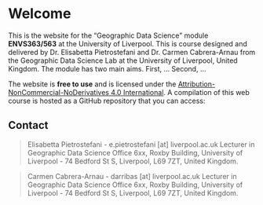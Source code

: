 # Welcome {.unnumbered}

This is the website for the "Geographic Data Science" module **ENVS363/563** at the University of Liverpool. This is course designed and delivered by Dr. Elisabetta Pietrostefani and Dr. Carmen Cabrera-Arnau from the Geographic Data Science Lab at the University of Liverpool, United Kingdom. The module has two main aims. First, ... Second, ...

The website is **free to use** and is licensed under the [Attribution-NonCommercial-NoDerivatives 4.0 International](https://creativecommons.org/licenses/by-nc-nd/4.0/). A compilation of this web course is hosted as a GitHub repository that you can access:

## Contact {.unnumbered}

> Elisabetta Pietrostefani - e.pietrostefani \[at\] liverpool.ac.uk Lecturer in Geographic Data Science Office 6xx, Roxby Building, University of Liverpool - 74 Bedford St S, Liverpool, L69 7ZT, United Kingdom.

> Carmen Cabrera-Arnau - darribas \[at\] liverpool.ac.uk Lecturer in Geographic Data Science Office 6xx, Roxby Building, University of Liverpool - 74 Bedford St S, Liverpool, L69 7ZT, United Kingdom.
